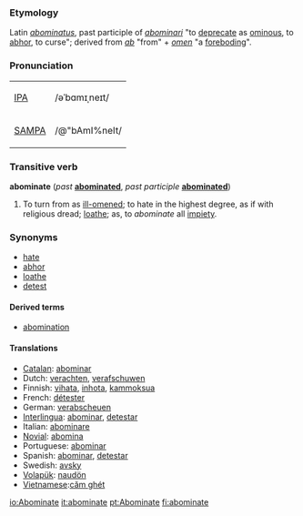 ===Etymology===
Latin ''[[abominatus]]'', past participle of ''[[abominari]]'' "to [[deprecate]] as [[ominous]], to [[abhor]], to curse"; derived from ''[[ab]]'' "from" + ''[[omen]]'' "a [[foreboding]]".

===Pronunciation===
{| border=1 cellpadding=5
| [[w:IPA|IPA]] || /əˈbɑmɪˌneɪt/
|-
| [[w:SAMPA|SAMPA]] || /@"bAmI%neIt/
|}

===Transitive verb===
'''abominate''' (''past'' '''[[abominated]]''', ''past participle'' '''[[abominated]]''')
#To turn from as [[ill-omened]]; to hate in the highest degree, as if with religious dread; [[loathe]]; as, to ''abominate'' all [[impiety]].

===Synonyms===
*[[hate]]
*[[abhor]]
*[[loathe]]
*[[detest]]

====Derived terms====
*[[abomination]]

====Translations====
* [[Catalan]]: [[abominar]]
* Dutch: [[verachten]], [[verafschuwen]]
* Finnish: [[vihata]], [[inhota]], [[kammoksua]]
* French: [[détester]] 
* German: [[verabscheuen]] 
* [[Interlingua]]: [[abominar]], [[detestar]] 
* Italian: [[abominare]] 
*[[Novial]]: [[abomina]]
* Portuguese: [[abominar]] 
* Spanish: [[abominar]], [[detestar]]
* Swedish: [[avsky]]
* [[Volapük]]: [[naudön]]
* [[Vietnamese]]:[[căm ghét]]

[[io:Abominate]]
[[it:abominate]]
[[pt:Abominate]]
[[fi:abominate]]